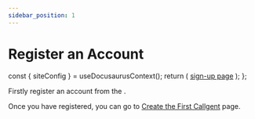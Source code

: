 ```yaml
---
sidebar_position: 1
---
```


# Register an Account

  const { siteConfig } = useDocusaurusContext();
  return (
      <a href={siteConfig.customFields.signupUrl} target='_blank'>sign-up page<IconExternalLink /></a>
  );
};

Firstly register an account from the <SignupLink />.

Once you have registered, you can go to [Create the First Callgent](create-a-new-callgent) page.
